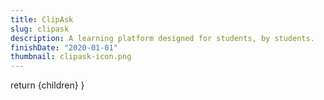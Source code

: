 ```yaml
---
title: ClipAsk
slug: clipask
description: A learning platform designed for students, by students.
finishDate: "2020-01-01"
thumbnail: clipask-icon.png
---
```



  return <PostLayout title="ClipAsk" slug="clipask" description="A learning platform designed for students, by students." finishDate="2020-01-01" thumbnail="clipask-icon.png">{children}</PostLayout>
}